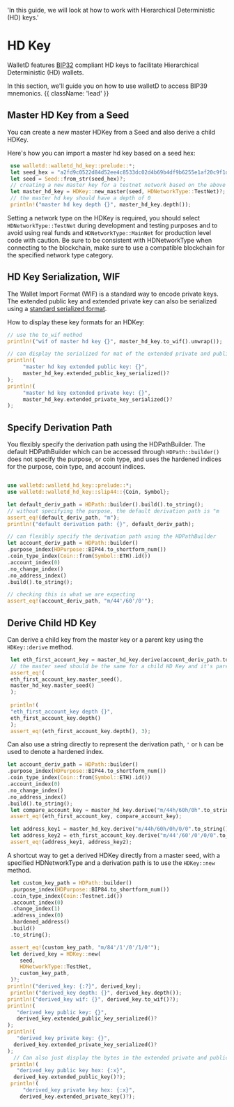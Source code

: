   'In this guide, we will look at how to work with Hierarchical Deterministic (HD) keys.'

# HD Key

WalletD features [BIP32](https://github.com/bitcoin/bips/blob/master/bip-0032.mediawiki) compliant HD keys
to facilitate Hierarchical Deterministic (HD) wallets. 

In this section, we'll guide you on how to use walletD to access BIP39 mnemonics. {{ className: 'lead' }}


## Master HD Key from a Seed

 You can create a new master HDKey from a Seed and also derive a child HDKey.
 
 Here's how you can import a master hd key based on a seed hex:

```rust {{ title: 'Example' }}
 use walletd::walletd_hd_key::prelude::*;
 let seed_hex = "a2fd9c0522d84d52ee4c8533dc02d4b69b4df9b6255e1af20c9f1d4d691689f2a38637eb1ec778972bf845c32d5ae83c7536999b5666397ac32021b21e0accee";
 let seed = Seed::from_str(seed_hex)?;
 // creating a new master key for a testnet network based on the above seed
 let master_hd_key = HDKey::new_master(seed, HDNetworkType::TestNet)?;
 // the master hd key should have a depth of 0
 println!("master hd key depth {}", master_hd_key.depth());
 ```

 Setting a network type on the HDKey is required, you should select `HDNetworkType::TestNet` during development and testing purposes and to avoid using real funds and `HDNetworkType::MainNet` for production level code with caution.
 Be sure to be consistent with HDNetworkType when connecting to the blockchain, make sure to use a compatible blockchain for the specified network type category.

## HD Key Serialization, WIF

 The Wallet Import Format (WIF) is a standard way to encode private keys.
 The extended public key and extended private key can also be serialized using a [standard serialized format](https://learnmeabitcoin.com/technical/extended-keys).

 How to display these key formats for an HDKey:

```rust {{ title: 'Example' }}
// use the to_wif method 
println!("wif of master hd key {}", master_hd_key.to_wif().unwrap());

// can display the serialized for mat of the extended private and public keys
println!(
     "master hd key extended public key: {}",
     master_hd_key.extended_public_key_serialized()?
);
println!(
     "master hd key extended private key: {}",
     master_hd_key.extended_private_key_serialized()?
);
 ```

 ## Specify Derivation Path

 You flexibly specify the derivation path using the HDPathBuilder. The default HDPathBuilder which can be accessed through `HDPath::builder()` does not specify the purpose, or coin type, and uses the hardened indices for the purpose, coin type, and account indices.

```rust {{ title: 'Example' }}

use walletd::walletd_hd_key::prelude::*;
use walletd::walletd_hd_key::slip44::{Coin, Symbol};

let default_deriv_path = HDPath::builder().build().to_string();
// without specifying the purpose, the default derivation path is "m
assert_eq!(default_deriv_path, "m");
println!("default derivation path: {}", default_deriv_path);

// can flexibly specify the derivation path using the HDPathBuilder
let account_deriv_path = HDPath::builder()
.purpose_index(HDPurpose::BIP44.to_shortform_num())
.coin_type_index(Coin::from(Symbol::ETH).id())
.account_index(0)
.no_change_index()
.no_address_index()
.build().to_string();

// checking this is what we are expecting 
assert_eq!(account_deriv_path, "m/44'/60'/0'");
 ```

 ## Derive Child HD Key

 Can derive a child key from the master key or a parent key using the `HDKey::derive` method.

```rust {{ title: 'Example' }}
 let eth_first_account_key = master_hd_key.derive(account_deriv_path.to_string())?;
 // the master seed should be the same for a child HD Key and it's parent HD Key
 assert_eq!(
 eth_first_account_key.master_seed(),
 master_hd_key.master_seed()
 );
 
 println!(
 "eth_first_account_key depth {}",
 eth_first_account_key.depth()
 );
 assert_eq!(eth_first_account_key.depth(), 3);
```

 Can also use a string directly to represent the derivation path, `'` or `h` can be used to denote a hardened index.

```rust {{ title: 'Example' }}
let account_deriv_path = HDPath::builder()
.purpose_index(HDPurpose::BIP44.to_shortform_num())
.coin_type_index(Coin::from(Symbol::ETH).id())
.account_index(0)
.no_change_index()
.no_address_index()
.build().to_string();
 let compare_account_key = master_hd_key.derive("m/44h/60h/0h".to_string())?;
 assert_eq!(eth_first_account_key, compare_account_key);

 let address_key1 = master_hd_key.derive("m/44h/60h/0h/0/0".to_string())?;
 let address_key2 = eth_first_account_key.derive("m/44'/60'/0'/0/0".to_string())?;
 assert_eq!(address_key1, address_key2);
 ```

 A shortcut way to get a derived HDKey directly from a master seed, with a specified HDNetworkType and a derivation path is to use the `HDKey::new` method.

```rust {{ title: 'Example' }}
 let custom_key_path = HDPath::builder()
 .purpose_index(HDPurpose::BIP84.to_shortform_num())
 .coin_type_index(Coin::Testnet.id())
 .account_index(0)
 .change_index(1)
 .address_index(0)
 .hardened_address()
 .build()
 .to_string();

 assert_eq!(custom_key_path, "m/84'/1'/0'/1/0'");
 let derived_key = HDKey::new(
    seed,
    HDNetworkType::TestNet,
    custom_key_path,
 )?;
println!("derived_key: {:?}", derived_key);
 println!("derived_key depth: {}", derived_key.depth());
println!("derived_key wif: {}", derived_key.to_wif()?);
println!(
   "derived_key public key: {}",
   derived_key.extended_public_key_serialized()?
);
println!(
   "derived_key private key: {}",
  derived_key.extended_private_key_serialized()?
);
  // Can also just display the bytes in the extended private and public keys as a hex
 println!(
   "derived_key public key hex: {:x}",
  derived_key.extended_public_key()?);
 println!(
     "derived_key private key hex: {:x}",
    derived_key.extended_private_key()?);
